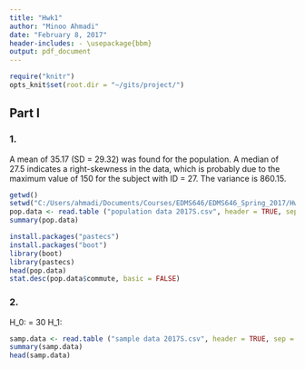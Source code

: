 ```yaml
---
title: "Hwk1"
author: "Minoo Ahmadi"
date: "February 8, 2017"
header-includes: - \usepackage{bbm}
output: pdf_document
---
```



```r
require("knitr")
opts_knit$set(root.dir = "~/gits/project/")
```


## Part I
### 1.
A mean of 35.17 (SD = 29.32) was found for the population.  A median of 27.5 indicates a right-skewness in the data, which is probably due to the maximum value of 150 for the subject with ID = 27. The variance is 860.15.

```r
getwd()
setwd("C:/Users/ahmadi/Documents/Courses/EDMS646/EDMS646_Spring_2017/Hwk1")
pop.data <- read.table ("population data 2017S.csv", header = TRUE, sep = ",")
summary(pop.data)

install.packages("pastecs")
install.packages("boot")
library(boot)
library(pastecs)
head(pop.data)
stat.desc(pop.data$commute, basic = FALSE)

```

### 2.
H_0: \mu = 30
H_1: \mu \neq 30

```r
samp.data <- read.table ("sample data 2017S.csv", header = TRUE, sep = ",")
summary(samp.data)
head(samp.data)

```

